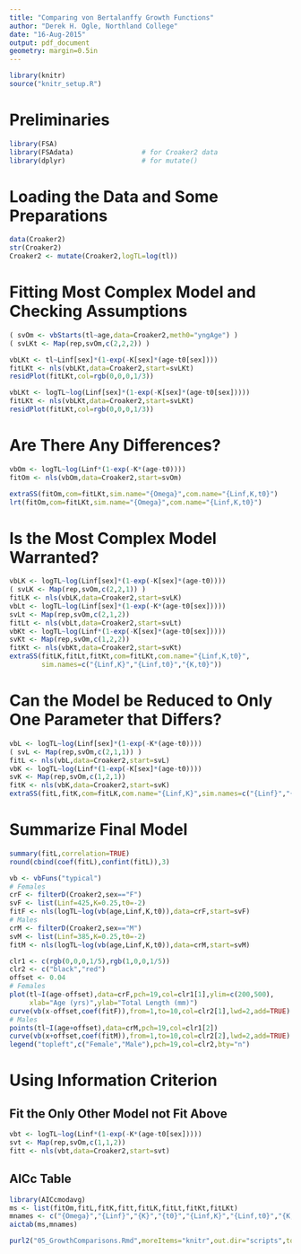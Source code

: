 ```yaml
---
title: "Comparing von Bertalanffy Growth Functions"
author: "Derek H. Ogle, Northland College"
date: "16-Aug-2015"
output: pdf_document
geometry: margin=0.5in
---
```


```r
library(knitr)
source("knitr_setup.R")
```

# Preliminaries
```r
library(FSA)
library(FSAdata)                 # for Croaker2 data
library(dplyr)                   # for mutate()
```

# Loading the Data and Some Preparations
```r
data(Croaker2)
str(Croaker2)
Croaker2 <- mutate(Croaker2,logTL=log(tl))
```

# Fitting Most Complex Model and Checking Assumptions
```r
( svOm <- vbStarts(tl~age,data=Croaker2,meth0="yngAge") )
( svLKt <- Map(rep,svOm,c(2,2,2)) )
```

```r
vbLKt <- tl~Linf[sex]*(1-exp(-K[sex]*(age-t0[sex])))
fitLKt <- nls(vbLKt,data=Croaker2,start=svLKt)
residPlot(fitLKt,col=rgb(0,0,0,1/3))
```

```r
vbLKt <- logTL~log(Linf[sex]*(1-exp(-K[sex]*(age-t0[sex]))))
fitLKt <- nls(vbLKt,data=Croaker2,start=svLKt)
residPlot(fitLKt,col=rgb(0,0,0,1/3))
```

# Are There Any Differences?
\vspace{-12pt}
```r
vbOm <- logTL~log(Linf*(1-exp(-K*(age-t0))))
fitOm <- nls(vbOm,data=Croaker2,start=svOm)
```
```r
extraSS(fitOm,com=fitLKt,sim.name="{Omega}",com.name="{Linf,K,t0}")
lrt(fitOm,com=fitLKt,sim.name="{Omega}",com.name="{Linf,K,t0}")
```

# Is the Most Complex Model Warranted?
```r
vbLK <- logTL~log(Linf[sex]*(1-exp(-K[sex]*(age-t0))))
( svLK <- Map(rep,svOm,c(2,2,1)) )
fitLK <- nls(vbLK,data=Croaker2,start=svLK)
vbLt <- logTL~log(Linf[sex]*(1-exp(-K*(age-t0[sex]))))
svLt <- Map(rep,svOm,c(2,1,2))
fitLt <- nls(vbLt,data=Croaker2,start=svLt)
vbKt <- logTL~log(Linf*(1-exp(-K[sex]*(age-t0[sex]))))
svKt <- Map(rep,svOm,c(1,2,2))
fitKt <- nls(vbKt,data=Croaker2,start=svKt)
extraSS(fitLK,fitLt,fitKt,com=fitLKt,com.name="{Linf,K,t0}",
        sim.names=c("{Linf,K}","{Linf,t0}","{K,t0}"))
```

# Can the Model be Reduced to Only One Parameter that Differs?
```r
vbL <- logTL~log(Linf[sex]*(1-exp(-K*(age-t0))))
( svL <- Map(rep,svOm,c(2,1,1)) )
fitL <- nls(vbL,data=Croaker2,start=svL)
vbK <- logTL~log(Linf*(1-exp(-K[sex]*(age-t0))))
svK <- Map(rep,svOm,c(1,2,1))
fitK <- nls(vbK,data=Croaker2,start=svK)
extraSS(fitL,fitK,com=fitLK,com.name="{Linf,K}",sim.names=c("{Linf}","{K}"))
```

# Summarize Final Model
```r
summary(fitL,correlation=TRUE)
round(cbind(coef(fitL),confint(fitL)),3)
```

```r
vb <- vbFuns("typical")
# Females
crF <- filterD(Croaker2,sex=="F")
svF <- list(Linf=425,K=0.25,t0=-2)
fitF <- nls(logTL~log(vb(age,Linf,K,t0)),data=crF,start=svF)
# Males
crM <- filterD(Croaker2,sex=="M")
svM <- list(Linf=385,K=0.25,t0=-2)
fitM <- nls(logTL~log(vb(age,Linf,K,t0)),data=crM,start=svM)
```
```r
clr1 <- c(rgb(0,0,0,1/5),rgb(1,0,0,1/5))
clr2 <- c("black","red")
offset <- 0.04
# Females
plot(tl~I(age-offset),data=crF,pch=19,col=clr1[1],ylim=c(200,500),
     xlab="Age (yrs)",ylab="Total Length (mm)")
curve(vb(x-offset,coef(fitF)),from=1,to=10,col=clr2[1],lwd=2,add=TRUE)
# Males
points(tl~I(age+offset),data=crM,pch=19,col=clr1[2])
curve(vb(x+offset,coef(fitM)),from=1,to=10,col=clr2[2],lwd=2,add=TRUE)
legend("topleft",c("Female","Male"),pch=19,col=clr2,bty="n")
```

# Using Information Criterion
## Fit the Only Other Model not Fit Above
```r
vbt <- logTL~log(Linf*(1-exp(-K*(age-t0[sex]))))
svt <- Map(rep,svOm,c(1,1,2))
fitt <- nls(vbt,data=Croaker2,start=svt)
```

## AICc Table
```r
library(AICcmodavg)
ms <- list(fitOm,fitL,fitK,fitt,fitLK,fitLt,fitKt,fitLKt)
mnames <- c("{Omega}","{Linf}","{K}","{t0}","{Linf,K}","{Linf,t0}","{K,t0}","{Linf,K,t0}")
aictab(ms,mnames)
```


```r
purl2("05_GrowthComparisons.Rmd",moreItems="knitr",out.dir="scripts",topnotes="AFS Portland 16-Aug-15")
```
